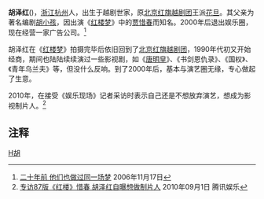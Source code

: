 '''胡泽红'''({{bd|1963年|catIdx=H胡}})，[[浙江|浙江]][[杭州|杭州]]人，出生于越剧世家，原[[北京红旗越剧团|北京红旗越剧团]]王派[[花旦|花旦]]。其父亲为著名编剧[[胡小孩|胡小孩]]，因出演《[[红楼梦_(1987年电视剧)|红楼梦]]》中的[[贾惜春|贾惜春]]而知名。2000年后退出娱乐圈，现在经营一家广告公司。<ref>[http://hzdaily.hangzhou.com.cn/dskb/html/2006-11/17/content_21041.htm 二十年前 他们也做过同一场梦] {{Wayback|url=http://hzdaily.hangzhou.com.cn/dskb/html/2006-11/17/content_21041.htm |date=20191101203336 }}2006年11月17日</ref>

胡泽红在《[[红楼梦_(1987年电视剧)|红楼梦]]》拍摄完毕后依旧回到了[[北京红旗越剧团|北京红旗越剧团]]，1990年代初又开始经商，期间也陆陆续续演过一些影视剧，如《[[唐明皇_(电视剧)|唐明皇]]》、《书剑恩仇录》、《国权》、《青年乌兰夫》等，但没什么反响。到了2000年后，基本与演艺圈无缘，专心做起了生意。

2010年，在接受《娱乐现场》记者采访时表示自己还是不想放弃演艺，想成为影视制片人。<ref>[http://ent.qq.com/a/20100901/000347_1.htm 专访87版《红楼》惜春 胡泽红自曝想做制片人] {{Wayback|url=http://ent.qq.com/a/20100901/000347_1.htm |date=20191203013854 }}2010年09月1日 腾讯娱乐</ref>

== 注释 ==
<references />

[[Category:杭州人|H胡]]